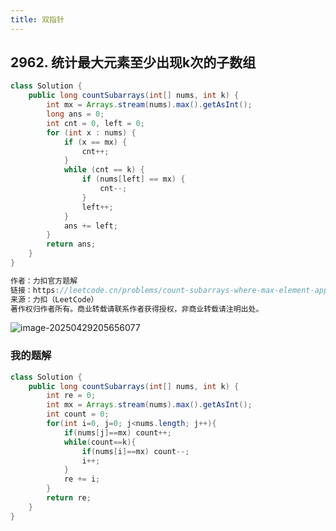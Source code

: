 ```yaml
---
title: 双指针
---
```



## 2962. 统计最大元素至少出现k次的子数组
```java
class Solution {
    public long countSubarrays(int[] nums, int k) {
        int mx = Arrays.stream(nums).max().getAsInt();
        long ans = 0;
        int cnt = 0, left = 0;
        for (int x : nums) {
            if (x == mx) {
                cnt++;
            }
            while (cnt == k) {
                if (nums[left] == mx) {
                    cnt--;
                }
                left++;
            }
            ans += left;
        }
        return ans;
    }
}

作者：力扣官方题解
链接：https://leetcode.cn/problems/count-subarrays-where-max-element-appears-at-least-k-times/solutions/3652653/tong-ji-zui-da-yuan-su-chu-xian-zhi-shao-348l/
来源：力扣（LeetCode）
著作权归作者所有。商业转载请联系作者获得授权，非商业转载请注明出处。
```
![image-20250429205656077](./Two_Pointers.assets/image-20250429205656077.png)
### 我的题解
```java
class Solution {
    public long countSubarrays(int[] nums, int k) {
        int re = 0;
        int mx = Arrays.stream(nums).max().getAsInt();
        int count = 0;
        for(int i=0, j=0; j<nums.length; j++){
            if(nums[j]==mx) count++;
            while(count==k){
                if(nums[i]==mx) count--;
                i++;
            }
            re += i;
        }
        return re;
    }
}
```